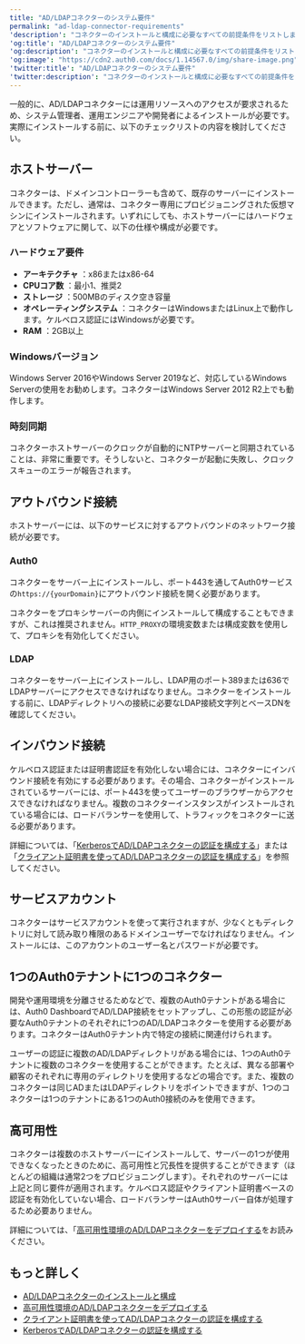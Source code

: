 ```yaml
---
title: "AD/LDAPコネクターのシステム要件"
permalink: "ad-ldap-connector-requirements"
'description': "コネクターのインストールと構成に必要なすべての前提条件をリストします。"
'og:title': "AD/LDAPコネクターのシステム要件"
'og:description': "コネクターのインストールと構成に必要なすべての前提条件をリストします。"
'og:image': "https://cdn2.auth0.com/docs/1.14567.0/img/share-image.png"
'twitter:title': "AD/LDAPコネクターのシステム要件"
'twitter:description': "コネクターのインストールと構成に必要なすべての前提条件をリストします。"
---
```


一般的に、AD/LDAPコネクターには運用リソースへのアクセスが要求されるため、システム管理者、運用エンジニアや開発者によるインストールが必要です。実際にインストールする前に、以下のチェックリストの内容を検討してください。

## ホストサーバー

コネクターは、ドメインコントローラーも含めて、既存のサーバーにインストールできます。ただし、通常は、コネクター専用にプロビジョニングされた仮想マシンにインストールされます。いずれにしても、ホストサーバーにはハードウェアとソフトウェアに関して、以下の仕様や構成が必要です。

### ハードウェア要件

* **アーキテクチャ** ：x86またはx86-64
* **CPUコア数** ：最小1、推奨2
* **ストレージ** ：500MBのディスク空き容量
* **オペレーティングシステム** ：コネクターはWindowsまたはLinux上で動作します。ケルベロス認証にはWindowsが必要です。
* **RAM** ：2GB以上

### Windowsバージョン

Windows Server 2016やWindows Server 2019など、対応しているWindows Serverの使用をお勧めします。コネクターはWindows Server 2012 R2上でも動作します。

### 時刻同期

コネクターホストサーバーのクロックが自動的にNTPサーバーと同期されていることは、非常に重要です。そうしないと、コネクターが起動に失敗し、クロックスキューのエラーが報告されます。

## アウトバウンド接続

ホストサーバーには、以下のサービスに対するアウトバウンドのネットワーク接続が必要です。

### Auth0

コネクターをサーバー上にインストールし、ポート443を通してAuth0サービスの`https://{yourDomain}`にアウトバウンド接続を開く必要があります。

コネクターをプロキシサーバーの内側にインストールして構成することもできますが、これは推奨されません。`HTTP_PROXY`の環境変数または構成変数を使用して、プロキシを有効化してください。

### LDAP

コネクターをサーバー上にインストールし、LDAP用のポート389または636でLDAPサーバーにアクセスできなければなりません。コネクターをインストールする前に、LDAPディレクトリへの接続に必要なLDAP接続文字列とベースDNを確認してください。

## インバウンド接続

ケルベロス認証または証明書認証を有効化しない場合には、コネクターにインバウンド接続を有効にする必要があります。その場合、コネクターがインストールされているサーバーには、ポート443を使ってユーザーのブラウザーからアクセスできなければなりません。複数のコネクターインスタンスがインストールされている場合には、ロードバランサーを使用して、トラフィックをコネクターに送る必要があります。

詳細については、「[KerberosでAD/LDAPコネクターの認証を構成する](/docs/ja-jp/authenticate/identity-providers/enterprise-identity-providers/active-directory-ldap/ad-ldap-connector/configure-ad-ldap-connector-with-kerberos)」または「[クライアント証明書を使ってAD/LDAPコネクターの認証を構成する](/docs/ja-jp/authenticate/identity-providers/enterprise-identity-providers/active-directory-ldap/ad-ldap-connector/configure-ad-ldap-connector-client-certificates)」を参照してください。

## サービスアカウント

コネクターはサービスアカウントを使って実行されますが、少なくともディレクトリに対して読み取り権限のあるドメインユーザーでなければなりません。インストールには、このアカウントのユーザー名とパスワードが必要です。

## 1つのAuth0テナントに1つのコネクター

開発や運用環境を分離させるためなどで、複数のAuth0テナントがある場合には、<Tooltip data-tooltip-id="react-containers-DefinitionTooltip-0" href="/docs/ja-jp/glossary?term=auth0-dashboard" tip="Auth0 Dashboard: サービスを構成するためのAuth0の主製品。" cta="用語集の表示">Auth0 Dashboard</Tooltip>でAD/LDAP接続をセットアップし、この形態の認証が必要なAuth0テナントのそれぞれに1つのAD/LDAPコネクターを使用する必要があります。コネクターはAuth0テナント内で特定の接続に関連付けられます。

ユーザーの認証に複数のAD/LDAPディレクトリがある場合には、1つのAuth0テナントに複数のコネクターを使用することができます。たとえば、異なる部署や顧客のそれぞれに専用のディレクトリを使用するなどの場合です。また、複数のコネクターは同じADまたはLDAPディレクトリをポイントできますが、1つのコネクターは1つのテナントにある1つのAuth0接続のみを使用できます。

## 高可用性

コネクターは複数のホストサーバーにインストールして、サーバーの1つが使用できなくなったとき​のために、高可用性と冗長性を提供することができます（ほとんどの組織は通常2つをプロビジョニン​グします）。それぞれのサーバーには上記と同じ要件が適用されます。ケルベロス認証やクライアント証明書ベースの認証を有効化していない場合、ロードバランサー​はAuth0サーバー自体が処理するため必要ありません。

詳細については、「[高可用性環境のAD/LDAPコネクターをデプロイする](/docs/ja-jp/authenticate/identity-providers/enterprise-identity-providers/active-directory-ldap/ad-ldap-connector/ad-ldap-high-availability)をお読みください。

## もっと詳しく

* [AD/LDAPコネクターのインストールと構成](/docs/ja-jp/authenticate/identity-providers/enterprise-identity-providers/active-directory-ldap/ad-ldap-connector/install-configure-ad-ldap-connector)
* [高可用性環境のAD/LDAPコネクターをデプロイする](/docs/ja-jp/authenticate/identity-providers/enterprise-identity-providers/active-directory-ldap/ad-ldap-connector/ad-ldap-high-availability)
* [クライアント証明書を使ってAD/LDAPコネクターの認証を構成する](/docs/ja-jp/authenticate/identity-providers/enterprise-identity-providers/active-directory-ldap/ad-ldap-connector/configure-ad-ldap-connector-client-certificates)
* [KerberosでAD/LDAPコネクターの認証を構成する](/docs/ja-jp/authenticate/identity-providers/enterprise-identity-providers/active-directory-ldap/ad-ldap-connector/configure-ad-ldap-connector-with-kerberos)